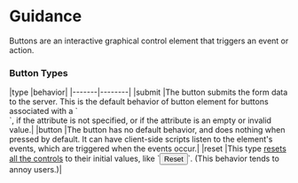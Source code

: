 
<Meta title="components/Button/Guidance" />

# Guidance

Buttons are an interactive graphical control element that triggers an event or action.

### Button Types
<div className="button-types-table">
  |type   |behavior|
  |-------|--------|
  |submit |The button submits the form data to the server.  This is the default behavior of button element for buttons associated with a `<form>`,  if the attribute is not specified, or if the attribute is an empty or invalid value.|
  |button |The button has no default behavior, and does nothing when pressed by default. It can have client-side scripts listen to the element's events, which are triggered when the events occur.|
  |reset  |This type <a href="https://developer.mozilla.org/en-US/docs/Web/HTML/Element/input/reset" target="_blank">resets all the controls</a> to their initial values, like `<input type="reset">`. (This behavior tends to annoy users.)|
</div>
